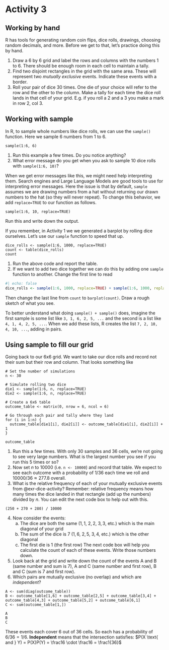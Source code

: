 # Activity 3

## Working by hand

R has tools for generating random coin flips, dice rolls, drawings, choosing
random decimals, and more. Before we get to that, let's practice doing this by
hand.

::: {#exr-dice-activity}
1. Draw a 6 by 6 grid and label the rows and columns with the numbers 1 to 6.
   There should be enough room in each cell to maintain a tally.
2. Find two disjoint rectangles in the grid with the same area. These will
   represent two *mutually exclusive* events. Indicate these events with a
border.
3. Roll your pair of dice 30 times. One die of your choice will refer to the
   row and the other to the column. Make a tally for each time the dice roll
lands in that cell of your grid. E.g. if you roll a 2 and a 3 you make a mark
in row 2, col 3.
:::

## Working with sample

In R, to sample whole numbers like dice rolls, we can use the `sample()`
function. Here we sample $6$ numbers from $1$ to $6$.

```webr
sample(1:6, 6)
```

::: {#exr-sampling}
1. Run this example a few times. Do you notice anything?
2. What error message do you get when you ask to sample $10$ dice rolls with
   `sample(1:6, 10)`?
:::

When we get error messages like this, we might need help interpreting them.
Search engines and Large Language Models are good tools to use for interpreting
error messages. Here the issue is that by default, `sample` assumes we are
drawing numbers from a hat without returning our drawn numbers to the hat (so
they will never repeat). To change this behavior, we add `replace=TRUE` to our
function as follows.

```webr
sample(1:6, 10, replace=TRUE)
```

::: {#exr-sampling-with-replacement}
Run this and write down the output.
:::

If you remember, in Activity 1 we we generated a barplot by rolling dice
ourselves. Let's use our `sample` function to speed that up.

```webr
dice_rolls <- sample(1:6, 1000, replace=TRUE)
count <- table(dice_rolls)
count
```

::: {#exr-sampling-bar-graph}
1. Run the above code and report the table.
2. If we want to add two dice together we can do this by adding one `sample`
function to another. Change the first line to read

```R
#| echo: false
dice_rolls <- sample(1:6, 1000, replace=TRUE) + sample(1:6, 1000, replace=TRUE)
```

Then change the last line from `count` to `barplot(count)`. Draw a rough sketch
of what you see.
:::

::: {.callout-note}
To better understand what doing `sample() + sample()` does, imagine the first sample is some list like `3, 1, 6, 2, 5, ...` and the second is a list like `4, 1, 4, 2, 5, ...`. When we add these lists, R creates the list `7, 2, 10, 4, 10, ...`, adding in pairs.
:::

## Using sample to fill our grid

Going back to our 6x6 grid. We want to take our dice rolls and record not their
sum but their row and column. That looks something like

```webr
# Set the number of simulations
n <- 30

# Simulate rolling two dice
die1 <- sample(1:6, n, replace=TRUE)
die2 <- sample(1:6, n, replace=TRUE)

# Create a 6x6 table
outcome_table <- matrix(0, nrow = 6, ncol = 6)

# Go through each pair and tally where they land
for (i in 1:n) {
  outcome_table[die1[i], die2[i]] <- outcome_table[die1[i], die2[i]] + 1
}

outcome_table
```

::: {#exr-dice-grid}
1. Run this a few times. With only 30 samples and 36 cells, we're not going to
   see very large numbers. What is the largest number you see if you run this 5
times or so?
2. Now set $n$ to $10000$ (i.e. `n <- 10000`) and record that table. We expect
   to see each outcome with a probability of $1/36$ each time we roll and
$10000/36 \approx 277.8$ overall.
3. What is the relative frequency of each of your mutually exclusive events from @exr-dice-activity? Remember: relative frequency means how many times the dice landed in that rectangle (add up the numbers) divided by $n$. You can edit the next code box to help out with this.

```webr
(250 + 270 + 280) / 10000
```

4. Now consider the events:
    a. The dice are both the same ($1,1$, $2,2$, $3,3$, etc.) which is the main diagonal of your grid
    b. The sum of the dice is $7$ ($1,6$, $2,5$, $3,4$, etc.) which is the other diagonal
    c. The first die is $1$ (the first row)
The next code box will help you calculate the count of each of these events. Write those numbers down.
5. Look back at the grid and write down the count of the events A and B (same number and sum is 7), A and C (same number and first row), B and C (sum is 7 and first row).
6. Which pairs are mutually exclusive (no overlap) and which are *independent*?
:::

```webr
A <- sum(diag(outcome_table))
B <- outcome_table[1,6] + outcome_table[2,5] + outcome_table[3,4] + outcome_table[4,3] + outcome_table[5,2] + outcome_table[6,1]
C <- sum(outcome_table[1,])

A
B
C
```

::: {.callout-note}
These events each cover 6 out of 36 cells. So each has a probability of $6/36 = 1/6$. **Independent** means that the intersection satisfies: $P(X \text{ and } Y) = P(X)P(Y) = \frac16 \cdot \frac16 = \frac1{36}$
:::
